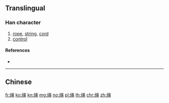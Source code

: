 {{character info/new}}
{{also|繩|縄}}
==Translingual==
{{Han simplified forms|繩|縄|绳}}
===Han character===
{{Han char|rn=120|rad=纟|as=08|sn=11|four=|canj=VMRLU}}

# [[rope]], [[string]], [[cord]]
# [[control]]

====References====
* {{Han ref|kx=0944.251|hdz=53414.020|uh=7EF3|ud=32499}}

----

==Chinese==
{{zh-see|繩}}

[[fr:绳]]
[[ko:绳]]
[[kn:绳]]
[[mg:绳]]
[[no:绳]]
[[pl:绳]]
[[th:绳]]
[[chr:绳]]
[[zh:绳]]